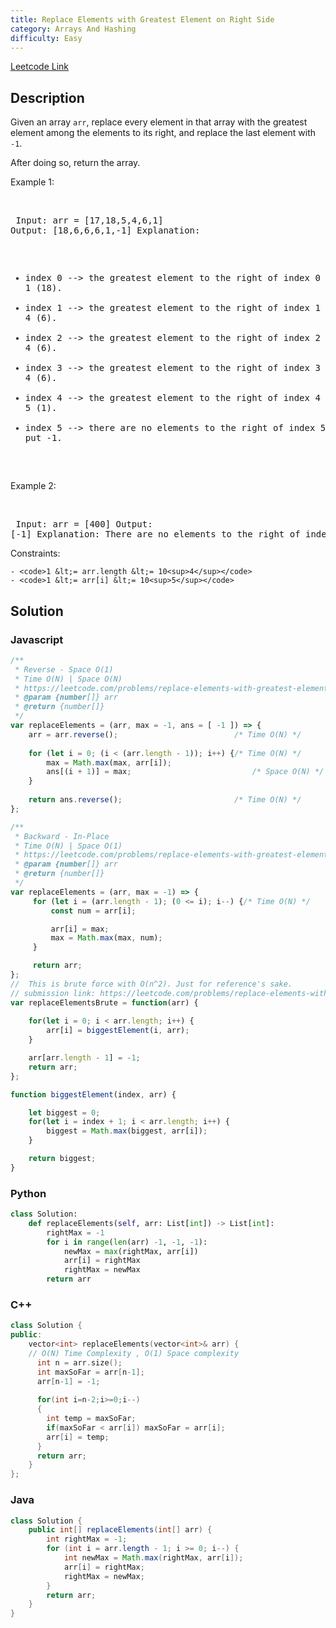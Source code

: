 ```yaml
---
title: Replace Elements with Greatest Element on Right Side
category: Arrays And Hashing
difficulty: Easy
---
```


<Callout>

[Leetcode Link](https://leetcode.com/problems/replace-elements-with-greatest-element-on-right-side)

</Callout>

## Description
Given an array <code>arr</code>, replace every element in that array with the greatest element among the elements to its right, and replace the last element with <code>-1</code>.

After doing so, return the array.

 
Example 1:

<br /><pre className="overflow-x-auto">
Input: arr = [17,18,5,4,6,1]
Output: [18,6,6,6,1,-1]
Explanation: 
- index 0 --&gt; the greatest element to the right of index 0 is index 1 (18).
- index 1 --&gt; the greatest element to the right of index 1 is index 4 (6).
- index 2 --&gt; the greatest element to the right of index 2 is index 4 (6).
- index 3 --&gt; the greatest element to the right of index 3 is index 4 (6).
- index 4 --&gt; the greatest element to the right of index 4 is index 5 (1).
- index 5 --&gt; there are no elements to the right of index 5, so we put -1.
</pre>

Example 2:

<br /><pre className="overflow-x-auto">
Input: arr = [400]
Output: [-1]
Explanation: There are no elements to the right of index 0.
</pre>

 
Constraints:


	- <code>1 &lt;= arr.length &lt;= 10<sup>4</sup></code>
	- <code>1 &lt;= arr[i] &lt;= 10<sup>5</sup></code>



## Solution

### Javascript
```javascript
/**
 * Reverse - Space O(1)
 * Time O(N) | Space O(N)
 * https://leetcode.com/problems/replace-elements-with-greatest-element-on-right-side/
 * @param {number[]} arr
 * @return {number[]}
 */
var replaceElements = (arr, max = -1, ans = [ -1 ]) => {    
    arr = arr.reverse();                          /* Time O(N) */
    
    for (let i = 0; (i < (arr.length - 1)); i++) {/* Time O(N) */
        max = Math.max(max, arr[i]);
        ans[(i + 1)] = max;                           /* Space O(N) */
    }
    
    return ans.reverse();                         /* Time O(N) */
};

/**
 * Backward - In-Place
 * Time O(N) | Space O(1)
 * https://leetcode.com/problems/replace-elements-with-greatest-element-on-right-side/
 * @param {number[]} arr
 * @return {number[]}
 */
var replaceElements = (arr, max = -1) => {  
     for (let i = (arr.length - 1); (0 <= i); i--) {/* Time O(N) */
         const num = arr[i];

         arr[i] = max;
         max = Math.max(max, num);
     }

     return arr;
};
//  This is brute force with O(n^2). Just for reference's sake. 
// submission link: https://leetcode.com/problems/replace-elements-with-greatest-element-on-right-side/submissions/844439163/
var replaceElementsBrute = function(arr) {
    
    for(let i = 0; i < arr.length; i++) {
        arr[i] = biggestElement(i, arr);
    }

    arr[arr.length - 1] = -1;
    return arr;
};

function biggestElement(index, arr) {

    let biggest = 0;
    for(let i = index + 1; i < arr.length; i++) {
        biggest = Math.max(biggest, arr[i]);
    }

    return biggest;
}

```
### Python
```python
class Solution:
    def replaceElements(self, arr: List[int]) -> List[int]:
        rightMax = -1
        for i in range(len(arr) -1, -1, -1):
            newMax = max(rightMax, arr[i])
            arr[i] = rightMax
            rightMax = newMax
        return arr

```
### C++
```cpp
class Solution {
public:
    vector<int> replaceElements(vector<int>& arr) {
    // O(N) Time Complexity , O(1) Space complexity
      int n = arr.size();
      int maxSoFar = arr[n-1];
      arr[n-1] = -1;
      
      for(int i=n-2;i>=0;i--)
      {
        int temp = maxSoFar;
        if(maxSoFar < arr[i]) maxSoFar = arr[i];
        arr[i] = temp;
      }
      return arr;
    }
};

```
### Java
```java
class Solution {
    public int[] replaceElements(int[] arr) {
        int rightMax = -1;
        for (int i = arr.length - 1; i >= 0; i--) {
            int newMax = Math.max(rightMax, arr[i]);
            arr[i] = rightMax;
            rightMax = newMax;
        }
        return arr;
    }
}

```


